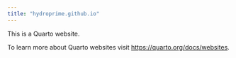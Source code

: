 ```yaml
---
title: "hydroprime.github.io"
---
```


This is a Quarto website.

To learn more about Quarto websites visit <https://quarto.org/docs/websites>.
